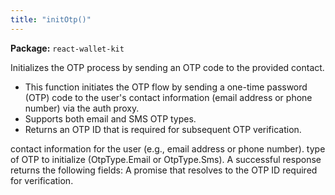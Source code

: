 ```yaml
---
title: "initOtp()"
---
```



<p><strong>Package:</strong> <code>react-wallet-kit</code></p>

<H3Bordered text="Overview" />

Initializes the OTP process by sending an OTP code to the provided contact.

<ul>
  <li>This function initiates the OTP flow by sending a one-time password (OTP) code to the user's contact information (email address or phone number) via the auth proxy.</li>
  <li>Supports both email and SMS OTP types.</li>
  <li>Returns an OTP ID that is required for subsequent OTP verification.</li>
</ul>

<H3Bordered text="Parameters" />

<ParamField body="params" type='object' required={true} path="params" >
  <Expandable title="params details">
    <NestedParam parentKey="params" childKey="contact" type='string' required={true}>
contact information for the user (e.g., email address or phone number).
</NestedParam>
    <NestedParam parentKey="params" childKey="otpType" type='OtpType' required={true}>
type of OTP to initialize (OtpType.Email or OtpType.Sms).
</NestedParam>
  </Expandable>
</ParamField>

<H3Bordered text="Response" />
A successful response returns the following fields:

<ResponseField name="returns" type="string" required={true}>
  A promise that resolves to the OTP ID required for verification.
</ResponseField>

